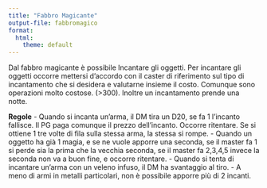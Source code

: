 ```yaml
---
title: "Fabbro Magicante"
output-file: fabbromagico
format:
  html:
    theme: default
---
```


Dal fabbro magicante è possibile Incantare gli oggetti. 
Per incantare gli oggetti occorre mettersi d'accordo con il caster di riferimento sul tipo di incantamento che si desidera e valutarne insieme il costo. Comunque sono operazioni molto costose. (>300). Inoltre un incantamento prende una notte. 

**Regole**
- Quando si incanta un'arma, il DM tira un D20, se fa 1 l'incanto fallisce. Il PG paga comunque il prezzo dell'incanto. Occorre ritentare. Se si ottiene 1 tre volte di fila sulla stessa arma, la stessa si rompe. 
- Quando un oggetto ha già 1 magia, e se ne vuole apporre una seconda, se il master fa 1 si perde sia la prima che la vecchia seconda, se il master fa 2,3,4,5 invece la seconda non va a buon fine, e occorre ritentare. 
- Quando si tenta di incantare un'arma con un veleno infuso, il DM ha svantaggio al tiro.
- A meno di armi in metalli particolari, non è possibile apporre più di 2 incanti. 